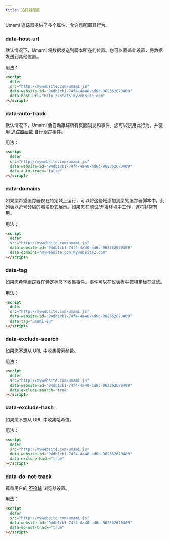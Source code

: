```yaml
---
title: 追踪器配置
---
```


Umami 追踪器提供了多个属性，允许您配置其行为。

### data-host-url

默认情况下，Umami 将数据发送到脚本所在的位置。您可以覆盖此设置，将数据发送到其他位置。

用法：

```html
<script
  defer
  src="http://mywebsite.com/umami.js"
  data-website-id="94db1cb1-74f4-4a40-ad6c-962362670409"
  data-host-url="http://stats.mywebsite.com"
></script>
```

### data-auto-track

默认情况下，Umami 会自动跟踪所有页面浏览和事件。您可以禁用此行为，并使用 [追踪器函数](/docs/tracker-functions) 自行跟踪事件。

用法：

```html
<script
  defer
  src="http://mywebsite.com/umami.js"
  data-website-id="94db1cb1-74f4-4a40-ad6c-962362670409"
  data-auto-track="false"
></script>
```

### data-domains

如果您希望追踪器仅在特定域上运行，可以将这些域添加到您的追踪器脚本中。此列表以逗号分隔的域名形式展示。如果您在测试/开发环境中工作，这将非常有用。

用法：

```html
<script
  defer
  src="http://mywebsite.com/umami.js"
  data-website-id="94db1cb1-74f4-4a40-ad6c-962362670409"
  data-domains="mywebsite.com,mywebsite2.com"
></script>
```

### data-tag

如果您希望跟踪器在特定标签下收集事件。事件可以在仪表板中按特定标签过滤。

用法：

```html
<script
  defer
  src="http://mywebsite.com/umami.js"
  data-website-id="94db1cb1-74f4-4a40-ad6c-962362670409"
  data-tag="umami-eu"
></script>
```

### data-exclude-search

如果您不想从 URL 中收集搜索参数。

用法：

```html
<script
  defer
  src="http://mywebsite.com/umami.js"
  data-website-id="94db1cb1-74f4-4a40-ad6c-962362670409"
  data-exclude-search="true"
></script>
```

### data-exclude-hash

如果您不想从 URL 中收集哈希值。

用法：

```html
<script
  defer
  src="http://mywebsite.com/umami.js"
  data-website-id="94db1cb1-74f4-4a40-ad6c-962362670409"
  data-exclude-hash="true"
></script>
```

### data-do-not-track

尊重用户的 [不追踪](https://developer.mozilla.org/en-US/docs/Web/API/Navigator/doNotTrack) 浏览器设置。

用法：

```html
<script
  defer
  src="http://mywebsite.com/umami.js"
  data-website-id="94db1cb1-74f4-4a40-ad6c-962362670409"
  data-do-not-track="true"
></script>
```
